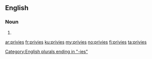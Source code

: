 ==English==

===Noun===
{{head|en|plural}}

# {{plural of|privy|lang=en}}

[[Category:English plurals ending in "-ies"]]

[[ar:privies]]
[[fr:privies]]
[[ku:privies]]
[[my:privies]]
[[no:privies]]
[[fi:privies]]
[[ta:privies]]